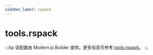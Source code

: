 ```yaml
---
sidebar_label: rspack
---
```


# tools.rspack

:::tip
该配置由 Modern.js Builder 提供，更多信息可参考 [tools.rspack](https://modernjs.dev/builder/api/config-tools.html#toolsrspack)。
:::


<Main />

